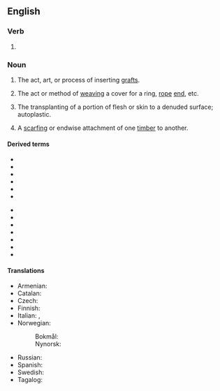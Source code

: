 ==English==

===Verb===
{{head|en|verb form}}

# {{present participle of|en|graft|nocat=1}}

===Noun===
{{wikipedia}}
{{en-noun}}

# {{lb|en|horticulture}} The act, art, or process of inserting [[graft]]s.
# {{lb|en|nautical}} The act or method of [[weaving]] a cover for a ring, [[rope]] [[end]], etc.
# {{lb|en|surgery}} The transplanting of a portion of flesh or skin to a denuded surface; autoplastic.
# {{lb|en|carpentry}} A [[scarfing]] or endwise attachment of one [[timber]] to another.

====Derived terms====
{{rel-top|terms derived from grafting (noun)}}
* {{l|en|cleft grafting}}
* {{l|en|crown grafting}}
* {{l|en|rind grafting}}
* {{l|en|saddle grafting}}
* {{l|en|side grafting}}
* {{l|en|skin grafting}}
{{rel-mid}}
* {{l|en|splice grafting}}
* {{l|en|whip grafting}}
* {{l|en|tongue grafting}}
* {{l|en|grafting scissors}}
* {{l|en|grafting tool}}
* {{l|en|grafting wax}}
* {{l|en|postgrafting}}
{{rel-bottom}}

====Translations====
{{trans-top|act, art, or process of inserting grafts}}
* Armenian: {{t+|hy|պատվաստում|sc=Armn}}
* Catalan: {{t|ca|empelt|m}}
* Czech: {{t|cs|roubování|n}}
* Finnish: {{t+|fi|varttaminen}}
* Italian: {{t+|it|innesto|m}}, {{t+|it|incastro|m}}
* Norwegian:
*: Bokmål: {{t|nb|poding|m|f}}
*: Nynorsk: {{t|nn|poding|f}}
{{trans-mid}}
* Russian: {{t+|ru|прививка|f|alt=приви́вка}}
* Spanish: {{t+|es|injerto|m}}
* Swedish: {{t+|sv|ympning}}
* Tagalog: {{t|tl|dugtongsanga}}
{{trans-bottom}}